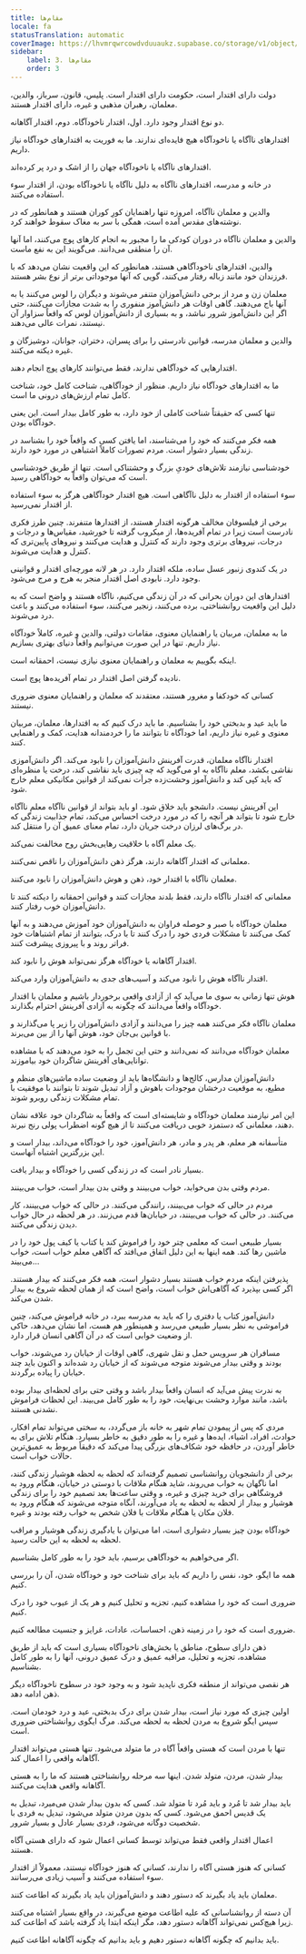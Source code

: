 ```yaml
---
title: مقام‌ها
locale: fa
statusTranslation: automatic
coverImage: https://lhvmrqwrcowdvduuaukz.supabase.co/storage/v1/object/public/strapi-uploads/small_cover-educacion-fundamental.webp-2d51a7828a2b1309555be27f7e2a61a0.webp
sidebar:
    label: 3. مقام‌ها
    order: 3
---
```

دولت دارای اقتدار است، حکومت دارای اقتدار است. پلیس، قانون، سرباز، والدین، معلمان، رهبران مذهبی و غیره، دارای اقتدار هستند.

دو نوع اقتدار وجود دارد. اول، اقتدار ناخودآگاه. دوم، اقتدار آگاهانه.

اقتدارهای ناآگاه یا ناخودآگاه هیچ فایده‌ای ندارند. ما به فوریت به اقتدارهای خودآگاه نیاز داریم.

اقتدارهای ناآگاه یا ناخودآگاه جهان را از اشک و درد پر کرده‌اند.

در خانه و مدرسه، اقتدارهای ناآگاه به دلیل ناآگاه یا ناخودآگاه بودن، از اقتدار سوء استفاده می‌کنند.

والدین و معلمان ناآگاه، امروزه تنها راهنمایان کورِ کوران هستند و همانطور که در نوشته‌های مقدس آمده است، همگی با سر به مغاک سقوط خواهند کرد.

والدین و معلمان ناآگاه در دوران کودکی ما را مجبور به انجام کارهای پوچ می‌کنند، اما آنها آن را منطقی می‌دانند. می‌گویند این به نفع ماست.

والدین، اقتدارهای ناخودآگاهی هستند، همانطور که این واقعیت نشان می‌دهد که با فرزندان خود مانند زباله رفتار می‌کنند، گویی که آنها موجوداتی برتر از نوع بشر هستند.

معلمان زن و مرد از برخی دانش‌آموزان متنفر می‌شوند و دیگران را لوس می‌کنند یا به آنها باج می‌دهند. گاهی اوقات هر دانش‌آموز منفوری را به شدت مجازات می‌کنند، حتی اگر این دانش‌آموز شرور نباشد، و به بسیاری از دانش‌آموزان لوس که واقعاً سزاوار آن نیستند، نمرات عالی می‌دهند.

والدین و معلمان مدرسه، قوانین نادرستی را برای پسران، دختران، جوانان، دوشیزگان و غیره دیکته می‌کنند.

اقتدارهایی که خودآگاهی ندارند، فقط می‌توانند کارهای پوچ انجام دهند.

ما به اقتدارهای خودآگاه نیاز داریم. منظور از خودآگاهی، شناخت کامل خود، شناخت کامل تمام ارزش‌های درونی ما است.

تنها کسی که حقیقتاً شناخت کاملی از خود دارد، به طور کامل بیدار است. این یعنی خودآگاه بودن.

همه فکر می‌کنند که خود را می‌شناسند، اما یافتن کسی که واقعاً خود را بشناسد در زندگی بسیار دشوار است. مردم تصورات کاملاً اشتباهی در مورد خود دارند.

خودشناسی نیازمند تلاش‌های خودیِ بزرگ و وحشتناکی است. تنها از طریق خودشناسی است که می‌توان واقعاً به خودآگاهی رسید.

سوء استفاده از اقتدار به دلیل ناآگاهی است. هیچ اقتدار خودآگاهی هرگز به سوء استفاده از اقتدار نمی‌رسید.

برخی از فیلسوفان مخالف هرگونه اقتدار هستند، از اقتدارها متنفرند. چنین طرز فکری نادرست است زیرا در تمام آفریده‌ها، از میکروب گرفته تا خورشید، مقیاس‌ها و درجات و درجات، نیروهای برتری وجود دارند که کنترل و هدایت می‌کنند و نیروهای پایین‌تری که کنترل و هدایت می‌شوند.

در یک کندوی زنبور عسل ساده، ملکه اقتدار دارد. در هر لانه مورچه‌ای اقتدار و قوانینی وجود دارد. نابودی اصل اقتدار منجر به هرج و مرج می‌شود.

اقتدارهای این دوران بحرانی که در آن زندگی می‌کنیم، ناآگاه هستند و واضح است که به دلیل این واقعیت روانشناختی، برده می‌کنند، زنجیر می‌کنند، سوء استفاده می‌کنند و باعث درد می‌شوند.

ما به معلمان، مربیان یا راهنمایان معنوی، مقامات دولتی، والدین و غیره، کاملاً خودآگاه نیاز داریم. تنها در این صورت می‌توانیم واقعاً دنیای بهتری بسازیم.

اینکه بگوییم به معلمان و راهنمایان معنوی نیازی نیست، احمقانه است.

نادیده گرفتن اصل اقتدار در تمام آفریده‌ها پوچ است.

کسانی که خودکفا و مغرور هستند، معتقدند که معلمان و راهنمایان معنوی ضروری نیستند.

ما باید عید و بدبختی خود را بشناسیم. ما باید درک کنیم که به اقتدارها، معلمان، مربیان معنوی و غیره نیاز داریم، اما خودآگاه تا بتوانند ما را خردمندانه هدایت، کمک و راهنمایی کنند.

اقتدار ناآگاه معلمان، قدرت آفرینش دانش‌آموزان را نابود می‌کند. اگر دانش‌آموزی نقاشی بکشد، معلم ناآگاه به او می‌گوید که چه چیزی باید نقاشی کند، درخت یا منظره‌ای که باید کپی کند و دانش‌آموز وحشت‌زده جرأت نمی‌کند از قوانین مکانیکی معلم خارج شود.

این آفرینش نیست. دانشجو باید خلاق شود. او باید بتواند از قوانین ناآگاه معلم ناآگاه خارج شود تا بتواند هر آنچه را که در مورد درخت احساس می‌کند، تمام جذابیت زندگی که در برگ‌های لرزان درخت جریان دارد، تمام معنای عمیق آن را منتقل کند.

یک معلم آگاه با خلاقیت رهایی‌بخش روح مخالفت نمی‌کند.

معلمانی که اقتدار آگاهانه دارند، هرگز ذهن دانش‌آموزان را ناقص نمی‌کنند.

معلمان ناآگاه با اقتدار خود، ذهن و هوش دانش‌آموزان را نابود می‌کنند.

معلمانی که اقتدار ناآگاه دارند، فقط بلدند مجازات کنند و قوانین احمقانه را دیکته کنند تا دانش‌آموزان خوب رفتار کنند.

معلمان خودآگاه با صبر و حوصله فراوان به دانش‌آموزان خود آموزش می‌دهند و به آنها کمک می‌کنند تا مشکلات فردی خود را درک کنند تا با درک، بتوانند از تمام اشتباهات خود فراتر روند و با پیروزی پیشرفت کنند.

اقتدار آگاهانه یا خودآگاه هرگز نمی‌تواند هوش را نابود کند.

اقتدار ناآگاه هوش را نابود می‌کند و آسیب‌های جدی به دانش‌آموزان وارد می‌کند.

هوش تنها زمانی به سوی ما می‌آید که از آزادی واقعی برخوردار باشیم و معلمان با اقتدار خودآگاه واقعاً می‌دانند که چگونه به آزادی آفرینش احترام بگذارند.

معلمان ناآگاه فکر می‌کنند همه چیز را می‌دانند و آزادی دانش‌آموزان را زیر پا می‌گذارند و با قوانین بی‌جان خود، هوش آنها را از بین می‌برند.

معلمان خودآگاه می‌دانند که نمی‌دانند و حتی این تجمل را به خود می‌دهند که با مشاهده توانایی‌های آفرینش شاگردان خود بیاموزند.

دانش‌آموزان مدارس، کالج‌ها و دانشگاه‌ها باید از وضعیت ساده ماشین‌های منظم و مطیع، به موقعیت درخشان موجودات باهوش و آزاد تبدیل شوند تا بتوانند با موفقیت با تمام مشکلات زندگی روبرو شوند.

این امر نیازمند معلمان خودآگاه و شایسته‌ای است که واقعاً به شاگردان خود علاقه نشان دهند، معلمانی که دستمزد خوبی دریافت می‌کنند تا از هیچ گونه اضطراب پولی رنج نبرند.

متأسفانه هر معلم، هر پدر و مادر، هر دانش‌آموز، خود را خودآگاه می‌داند، بیدار است و این بزرگترین اشتباه آنهاست.

بسیار نادر است که در زندگی کسی را خودآگاه و بیدار یافت.

مردم وقتی بدن می‌خوابد، خواب می‌بینند و وقتی بدن بیدار است، خواب می‌بینند.

مردم در حالی که خواب می‌بینند، رانندگی می‌کنند. در حالی که خواب می‌بینند، کار می‌کنند. در حالی که خواب می‌بینند، در خیابان‌ها قدم می‌زنند. در هر لحظه در حال خواب دیدن زندگی می‌کنند.

بسیار طبیعی است که معلمی چتر خود را فراموش کند یا کتاب یا کیف پول خود را در ماشین رها کند. همه اینها به این دلیل اتفاق می‌افتد که آگاهی معلم خواب است، خواب می‌بیند...

پذیرفتن اینکه مردم خواب هستند بسیار دشوار است، همه فکر می‌کنند که بیدار هستند. اگر کسی بپذیرد که آگاهی‌اش خواب است، واضح است که از همان لحظه شروع به بیدار شدن می‌کند.

دانش‌آموز کتاب یا دفتری را که باید به مدرسه ببرد، در خانه فراموش می‌کند، چنین فراموشی به نظر بسیار طبیعی می‌رسد و همینطور هم هست، اما نشان می‌دهد، حاکی از وضعیت خوابی است که در آن آگاهی انسان قرار دارد.

مسافران هر سرویس حمل و نقل شهری، گاهی اوقات از خیابان رد می‌شوند، خواب بودند و وقتی بیدار می‌شوند متوجه می‌شوند که از خیابان رد شده‌اند و اکنون باید چند خیابان را پیاده برگردند.

به ندرت پیش می‌آید که انسان واقعاً بیدار باشد و وقتی حتی برای لحظه‌ای بیدار بوده باشد، مانند موارد وحشت بی‌نهایت، خود را به طور کامل می‌بیند. این لحظات فراموش نشدنی هستند.

مردی که پس از پیمودن تمام شهر به خانه باز می‌گردد، به سختی می‌تواند تمام افکار، حوادث، افراد، اشیاء، ایده‌ها و غیره را به طور دقیق به خاطر بسپارد. هنگام تلاش برای به خاطر آوردن، در حافظه خود شکاف‌های بزرگی پیدا می‌کند که دقیقاً مربوط به عمیق‌ترین حالات خواب است.

برخی از دانشجویان روانشناسی تصمیم گرفته‌اند که لحظه به لحظه هوشیار زندگی کنند، اما ناگهان به خواب می‌روند، شاید هنگام ملاقات با دوستی در خیابان، هنگام ورود به فروشگاهی برای خرید چیزی و غیره، و وقتی ساعت‌ها بعد تصمیم خود را برای زندگی هوشیار و بیدار از لحظه به لحظه به یاد می‌آورند، آنگاه متوجه می‌شوند که هنگام ورود به فلان مکان یا هنگام ملاقات با فلان شخص به خواب رفته بودند و غیره.

خودآگاه بودن چیز بسیار دشواری است، اما می‌توان با یادگیری زندگی هوشیار و مراقب لحظه به لحظه به این حالت رسید.

اگر می‌خواهیم به خودآگاهی برسیم، باید خود را به طور کامل بشناسیم.

همه ما ایگو، خود، نفس را داریم که باید برای شناخت خود و خودآگاه شدن، آن را بررسی کنیم.

ضروری است که خود را مشاهده کنیم، تجزیه و تحلیل کنیم و هر یک از عیوب خود را درک کنیم.

ضروری است که خود را در زمینه ذهن، احساسات، عادات، غرایز و جنسیت مطالعه کنیم.

ذهن دارای سطوح، مناطق یا بخش‌های ناخودآگاه بسیاری است که باید از طریق مشاهده، تجزیه و تحلیل، مراقبه عمیق و درک عمیق درونی، آنها را به طور کامل بشناسیم.

هر نقصی می‌تواند از منطقه فکری ناپدید شود و به وجود خود در سطوح ناخودآگاه دیگر ذهن ادامه دهد.

اولین چیزی که مورد نیاز است، بیدار شدن برای درک بدبختی، عید و درد خودمان است. سپس ایگو شروع به مردن لحظه به لحظه می‌کند. مرگ ایگوی روانشناختی ضروری است.

تنها با مردن است که هستی واقعاً آگاه در ما متولد می‌شود. تنها هستی می‌تواند اقتدار آگاهانه واقعی را اعمال کند.

بیدار شدن، مردن، متولد شدن. اینها سه مرحله روانشناختی هستند که ما را به هستی آگاهانه واقعی هدایت می‌کنند.

باید بیدار شد تا مُرد و باید مُرد تا متولد شد. کسی که بدون بیدار شدن می‌میرد، تبدیل به یک قدیس احمق می‌شود. کسی که بدون مردن متولد می‌شود، تبدیل به فردی با شخصیت دوگانه می‌شود، فردی بسیار عادل و بسیار شرور.

اعمال اقتدار واقعی فقط می‌تواند توسط کسانی اعمال شود که دارای هستی آگاه هستند.

کسانی که هنوز هستی آگاه را ندارند، کسانی که هنوز خودآگاه نیستند، معمولاً از اقتدار سوء استفاده می‌کنند و آسیب زیادی می‌رسانند.

معلمان باید یاد بگیرند که دستور دهند و دانش‌آموزان باید یاد بگیرند که اطاعت کنند.

آن دسته از روانشناسانی که علیه اطاعت موضع می‌گیرند، در واقع بسیار اشتباه می‌کنند زیرا هیچ‌کس نمی‌تواند آگاهانه دستور دهد، مگر اینکه ابتدا یاد گرفته باشد که اطاعت کند.

باید بدانیم که چگونه آگاهانه دستور دهیم و باید بدانیم که چگونه آگاهانه اطاعت کنیم.

